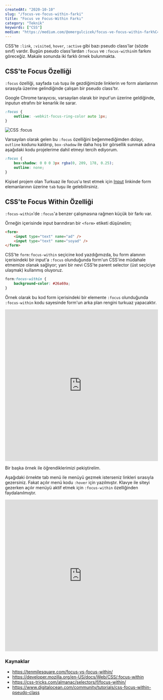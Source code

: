 ```yaml
---
createdAt: "2020-10-10"
slug: "/focus-ve-focus-within-farki"
title: "Focus ve Focus-Within Farkı"
category: "Teknik"
keywords: ["CSS"]
medium: "https://medium.com/@omergulcicek/focus-ve-focus-within-fark%C4%B1-df66708fafc7"
---
```


CSS'te `:link`, `:visited`, `hover`, `:active` gibi bazı pseudo class'lar (sözde sınıf) vardır. Bugün pseudo class'lardan `:focus` ve `:focus-within`in farkını göreceğiz. Makale sonunda iki farklı örnek bulunmakta.

## CSS'te Focus Özelliği

`:focus` özelliği, sayfada `tab` tuşu ile gezdiğimizde linklerin ve form alanlarının sırasıyla üzerine gelindiğinde çalışan bir pseudo class'tır.

Google Chrome tarayıcısı, varsayılan olarak bir input'un üzerine geldiğinde, inputun etrafını bir kenarlık ile sarar.

```css
:focus {
	outline: -webkit-focus-ring-color auto 1px;
}
```

![CSS :focus](/blog/2020-10-10/focus.png)

Varsayılan olarak gelen bu `:focus` özelliğini beğenmediğimden dolayı, `outline` kodunu kaldırıp, `box-shadow` ile daha hoş bir görsellik sunmak adına aşağıdaki kodu projelerime dahil etmeyi tercih ediyorum.

```css
:focus {
	box-shadow: 0 0 0 3px rgba(0, 209, 178, 0.25);
	outline: none;
}
```

Kişisel projem olan Turkuaz ile focus'u test etmek için <a href="https://turkuazcss.com/docs/form/input/" target="_blank" rel="noreferrer noopener">Input</a> linkinde form elemanlarının üzerine `tab` tuşu ile gelebilirsiniz.

## CSS'te Focus Within Özelliği

`:focus-within`'de `:focus`'a benzer çalışmasına rağmen küçük bir farkı var.

Örneğin içerisinde input barındıran bir `<form>` etiketi düşünelim;

```html
<form>
	<input type="text" name="ad" />
	<input type="text" name="soyad" />
</form>
```

CSS'te `form:focus-within` seçicine kod yazdığımızda, bu form alanının içerisindeki bir input'a `:focus` olunduğunda form'un CSS'ine müdahale etmemize olanak sağlıyor; yani bir nevi CSS'te parent selector (üst seçiciye ulaşmak) kullanmış oluyoruz.

```css
form:focus-within {
	background-color: #26a69a;
}
```

Örnek olarak bu kod form içerisindeki bir elemente `:focus` olunduğunda `:focus-within` kodu sayesinde form'un arka plan rengini turkuaz yapacaktır.

<iframe height="500" style="width: 100%;" scrolling="no" title=":focus &amp; :focus-within Örneği - Input" src="https://codepen.io/omergulcicek/embed/LYZVVVq?height=265&theme-id=light&default-tab=css,result" frameBorder="no" loading="lazy" allowFullScreen="true"></iframe>

Bir başka örnek ile öğrendiklerimizi pekiştirelim.

Aşağıdaki örnekte tab menü ile menüyü gezmek isterseniz linkleri sırasıyla gezersiniz. Fakat açılır menü kodu `:hover` için yazılmıştır. Klavye ile siteyi gezerken açılır menüyü aktif etmek için `:focus-within` özelliğinden faydalanılmıştır.

<iframe height="500" style="width: 100%;" scrolling="no" title=":focus &amp; :focus-within Örneği - Menü" src="https://codepen.io/omergulcicek/embed/vYKOOxY?height=265&theme-id=light&default-tab=css,result" frameBorder="no" loading="lazy" allowFullScreen="true"></iframe>

### Kaynaklar

- <a href="https://tenmilesquare.com/focus-vs-focus-within/" target="_blank" rel="noreferrer noopener">https://tenmilesquare.com/focus-vs-focus-within/</a>
- <a href="https://developer.mozilla.org/en-US/docs/Web/CSS/:focus-within" target="_blank" rel="noreferrer noopener">https://developer.mozilla.org/en-US/docs/Web/CSS/:focus-within</a>
- <a href="https://css-tricks.com/almanac/selectors/f/focus-within/" target="_blank" rel="noreferrer noopener">https://css-tricks.com/almanac/selectors/f/focus-within/</a>
- <a href="https://www.digitalocean.com/community/tutorials/css-focus-within-pseudo-class" target="_blank" rel="noreferrer noopener">https://www.digitalocean.com/community/tutorials/css-focus-within-pseudo-class</a>
